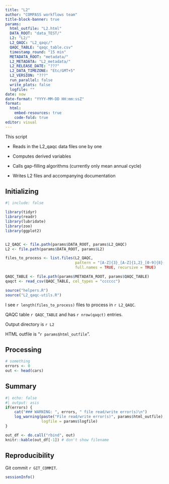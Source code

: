 ```yaml
---
title: "L2"
author: "COMPASS workflows team"
title-block-banner: true
params:
  html_outfile: "L2.html"
  DATA_ROOT: "data_TEST/"
  L2: "L2/"
  L2_QAQC: "L2_qaqc/"
  QAQC_TABLE: "qaqc_table.csv"
  timestamp_round: "15 min"
  METADATA_ROOT: "metadata/"
  L2_METADATA: "L2_metadata/"
  L2_RELEASE_DATE: "???"
  L2_DATA_TIMEZONE: "Etc/GMT+5"
  L2_VERSION: "???"
  run_parallel: false
  write_plots: false
  logfile: ""
date: now
date-format: "YYYY-MM-DD HH:mm:ssZ"
format: 
  html:
    embed-resources: true
    code-fold: true
editor: visual
---
```


This script

-   Reads in the L2_qaqc data files one by one

-   Computes derived variables

-   Calls gap-filling algorithms (currently only mean annual cycle)

-   Writes L2 files and accompanying documentation

## Initializing

```r
#| include: false

library(tidyr)
library(readr)
library(lubridate)
library(zoo)
library(ggplot2)


L2_QAQC <- file.path(params$DATA_ROOT, params$L2_QAQC)
L2 <- file.path(params$DATA_ROOT, params$L2)

files_to_process <- list.files(L2_QAQC, 
                               pattern = "[A-Z]{3}_[A-Z]{1,2}_[0-9]{8}-[0-9]{8}_.+csv$", 
                               full.names = TRUE, recursive = TRUE)

QAQC_TABLE <- file.path(params$METADATA_ROOT, params$QAQC_TABLE)
qaqct <- read_csv(QAQC_TABLE, col_types = "cccccc")

source("helpers.R")
source("L2_qaqc-utils.R")
```

I see `r length(files_to_process)` files to process in `r L2_QAQC`.

QAQC table `r QAQC_TABLE` and has `r nrow(qaqct)` entries.

Output directory is `r L2`

HTML outfile is "`r params$html_outfile`".

## Processing

```r

# something
errors <- 0
out <- head(cars)
```

## Summary

```r
#| echo: false
#| output: asis
if(errors) {
    cat("### WARNING: ", errors, " file read/write error(s)\n")
    log_warning(paste("File read/write error(s)", params$html_outfile), 
                logfile = params$logfile)
}
```

```r
out_df <- do.call("rbind", out)
knitr::kable(out_df[-1]) # don't show filename
```

## Reproducibility

Git commit `r GIT_COMMIT`.

```r
sessionInfo()
```
